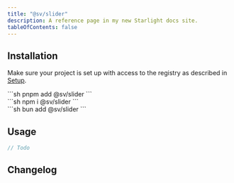 ```yaml
---
title: "@sv/slider"
description: A reference page in my new Starlight docs site.
tableOfContents: false
---
```



## Installation

Make sure your project is set up with access to the registry as described in [Setup](/sv-frontend-library/mono/setup).

<Command>
  <div slot="pnpm">
    ```sh
    pnpm add @sv/slider
    ```
  </div>
  <div slot="npm">
    ```sh
    npm i @sv/slider
    ```
  </div>
  <div slot="bun">
    ```sh
    bun add @sv/slider
    ```
  </div>
</Command>

## Usage

```ts
// Todo
```

## Changelog

<Changelog package="slider" />
